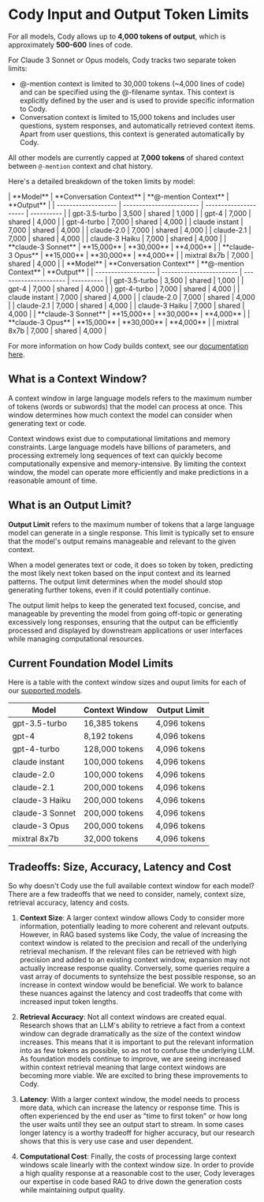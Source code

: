 # Cody Input and Output Token Limits

For all models, Cody allows up to **4,000 tokens of output**, which is approximately **500-600** lines of code.

For Claude 3 Sonnet or Opus models, Cody tracks two separate token limits:
* @-mention context is limited to 30,000 tokens (~4,000 lines of code) and can be specified using the @-filename syntax. This context is explicitly defined by the user and is used to provide specific information to Cody.
* Conversation context is limited to 15,000 tokens and includes user questions, system responses, and automatically retrieved context items. Apart from user questions, this context is generated automatically by Cody.

All other models are currently capped at **7,000 tokens** of shared context between `@-mention` context and chat history.

Here's a detailed breakdown of the token limits by model:



<Tabs>
  <Tab title="Free & Pro">
|      **Model**      | **Conversation Context** | **@-mention Context** | **Output** |
| ------------------- | ------------------------ | --------------------- | ---------- |
| gpt-3.5-turbo       | 3,500                    | shared                | 1,000      |
| gpt-4               | 7,000                    | shared                | 4,000      |
| gpt-4-turbo         | 7,000                    | shared                | 4,000      |
| claude instant      | 7,000                    | shared                | 4,000      |
| claude-2.0          | 7,000                    | shared                | 4,000      |
| claude-2.1          | 7,000                    | shared                | 4,000      |
| claude-3 Haiku      | 7,000                    | shared                | 4,000      |
| **claude-3 Sonnet** | **15,000**               | **30,000**            | **4,000**  |
| **claude-3 Opus**   | **15,000**               | **30,000**            | **4,000**  |
| mixtral 8x7b        | 7,000                    | shared                | 4,000      |
  </Tab>
  <Tab title="Free & Pro">
|      **Model**      | **Conversation Context** | **@-mention Context** | **Output** |
| ------------------- | ------------------------ | --------------------- | ---------- |
| gpt-3.5-turbo       | 3,500                    | shared                | 1,000      |
| gpt-4               | 7,000                    | shared                | 4,000      |
| gpt-4-turbo         | 7,000                    | shared                | 4,000      |
| claude instant      | 7,000                    | shared                | 4,000      |
| claude-2.0          | 7,000                    | shared                | 4,000      |
| claude-2.1          | 7,000                    | shared                | 4,000      |
| claude-3 Haiku      | 7,000                    | shared                | 4,000      |
| **claude-3 Sonnet** | **15,000**               | **30,000**            | **4,000**  |
| **claude-3 Opus**   | **15,000**               | **30,000**            | **4,000**  |
| mixtral 8x7b        | 7,000                    | shared                | 4,000      |
   </Tab>
</Tabs>

For more information on how Cody builds context, see our [documentation here](/cody/core-concepts/context).

## What is a Context Window?

A context window in large language models refers to the maximum number of tokens (words or subwords) that the model can process at once. This window determines how much context the model can consider when generating text or code.

Context windows exist due to computational limitations and memory constraints. Large language models have billions of parameters, and processing extremely long sequences of text can quickly become computationally expensive and memory-intensive. By limiting the context window, the model can operate more efficiently and make predictions in a reasonable amount of time.

## What is an Output Limit?

**Output Limit** refers to the maximum number of tokens that a large language model can generate in a single response. This limit is typically set to ensure that the model's output remains manageable and relevant to the given context.

When a model generates text or code, it does so token by token, predicting the most likely next token based on the input context and its learned patterns. The output limit determines when the model should stop generating further tokens, even if it could potentially continue.

The output limit helps to keep the generated text focused, concise, and manageable by preventing the model from going off-topic or generating excessively long responses, ensuring that the output can be efficiently processed and displayed by downstream applications or user interfaces while managing computational resources.

## Current Foundation Model Limits

Here is a table with the context window sizes and ouput limits for each of our [supported models](/cody/capabilities/supported-models).

|    **Model**    | **Context Window** | **Output Limit** |
| --------------- | ------------------ | ---------------- |
| gpt-3.5-turbo   | 16,385 tokens      | 4,096 tokens     |
| gpt-4           | 8,192 tokens       | 4,096 tokens     |
| gpt-4-turbo     | 128,000 tokens     | 4,096 tokens     |
| claude instant  | 100,000 tokens     | 4,096 tokens     |
| claude-2.0      | 100,000 tokens     | 4,096 tokens     |
| claude-2.1      | 200,000 tokens     | 4,096 tokens     |
| claude-3 Haiku  | 200,000 tokens     | 4,096 tokens     |
| claude-3 Sonnet | 200,000 tokens     | 4,096 tokens     |
| claude-3 Opus   | 200,000 tokens     | 4,096 tokens     |
| mixtral 8x7b    | 32,000 tokens      | 4,096 tokens     |

## Tradeoffs: Size, Accuracy, Latency and Cost

So why doesn't Cody use the full available context window for each model? There are a few tradeoffs that we need to consider, namely, context size, retrieval accuracy, latency and costs.

1. **Context Size**: A larger context window allows Cody to consider more information, potentially leading to more coherent and relevant outputs. However, in RAG based systems like Cody, the value of increasing the context window is related to the precision and recall of the underlying retrieval mechanism.  If the relevant files can be retrieved with high precision and added to an existing context window, expansion may not actually increase response quality.  Conversely, some queries require a vast array of documents to syntehsize the best possible response, so an increase in context window would be beneficial.  We work to balance these nuances against the latency and cost tradeoffs that come with increased input token lengths.

2. **Retrieval Accuracy**: Not all context windows are created equal. Research shows that an LLM's ability to retrieve a fact from a context window can degrade dramatically as the size of the context window increases.  This means that it is important to put the relevant information into as few tokens as possible, so as not to confuse the underlying LLM.  As foundation models continue to improve, we are seeing increased within context retrieval meaning that large context windows are becoming more viable. We are excited to bring these improvements to Cody.

3. **Latency**: With a larger context window, the model needs to process more data, which can increase the latency or response time. This is often experienced by the end user as "time to first token" or how long the user waits until they see an output start to stream.  In some cases longer latency is a worthy tradeoff for higher accuracy, but our research shows that this is very use case and user dependent.

4. **Computational Cost**: Finally, the costs of processing large context windows scale linearly with the context window size.  In order to provide a high quality response at a reasonable cost to the user, Cody leverages our expertise in code based RAG to drive down the generation costs while maintaining output quality.
